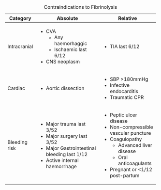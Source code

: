 : Contraindications to Fibrinolysis

+---------------+---------------------------------------------+--------------------------------------+
| Category      | Absolute                                    | Relative                             |
+===============+=============================================+======================================+
| Intracranial  | * CVA                                       | * TIA last 6/12                      |
|               |     * Any haemorhaggic                      |                                      |
|               |     * Ischaemic last 6/12                   |                                      |
|               | * CNS neoplasm                              |                                      |
+---------------+---------------------------------------------+--------------------------------------+
| Cardiac       | * Aortic dissection                         | * SBP >180mmHg                       |
|               |                                             | * Infective endocarditis             |
|               |                                             | * Traumatic CPR                      |
+---------------+---------------------------------------------+--------------------------------------+
| Bleeding risk | * Major trauma last 3/52                    | * Peptic ulcer disease               |
|               | * Major surgery last 3/52                   | * Non-compressible vascular puncture |
|               | * Major Gastrointestinal bleeding last 1/12 | * Coagulopathy                       |
|               | * Active internal haemorrhage               |     * Advanced liver disease         |
|               |                                             |     * Oral anticoagulants            |
|               |                                             | * Pregnant or <1/12 post-partum      |
+---------------+---------------------------------------------+--------------------------------------+